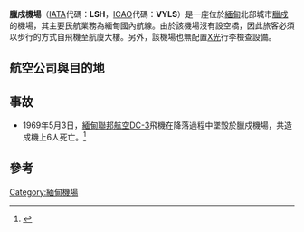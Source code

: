 {{Infobox airport
| name         = 臘戍機場<br>Lashio Airport
| nativename   = 
| nativename-a = 
| nativename-r = 
| image        = 
| image-width  = 
| caption      = 
| IATA         = LSH
| ICAO         = VYLS
<center>{{Location map|Myanmar|width=200|float=center
|caption=|mark=Airplane_silhouette.svg|marksize=10
|label=LSH/VYLS|position=bottom
|lat_deg=22|lat_min=58|lat_sec=33|lat_dir=N
|lon_deg=97|lon_min=45|lon_sec=09|lon_dir=E
}}<small>機場在緬甸的位置</small></center>
| type         = 民用
| owner        = 
| operator     = 
| city-served  = 
| location     = {{flag|Burma}} [[臘戍|臘戍]]
| elevation-f  = 2450
| elevation-m  = 747
| coordinates  = {{coord|22|58|33|N|097|45|09|E|type:airport|display=inline,title}}
| website      = 
| metric-elev  = 
| metric-rwy   = 
| r1-number    = 01/19
| r1-length-f  = 5285
| r1-length-m  = 1611
| r1-surface   = Bitumen
| stat-year    = 
| stat1-header = 
| stat1-data   = 
| footnotes    = 
}}
'''臘戍機場'''（[[IATA|IATA]]代碼：'''LSH'''，[[ICAO|ICAO]]代碼：'''VYLS'''）是一座位於[[緬甸|緬甸]]北部城市[[臘戍|臘戍]]的機場，其主要民航業務為緬甸國內航線。由於該機場沒有設空橋，因此旅客必須以步行的方式自飛機至航廈大樓。另外，該機場也無配置[[X光|X光]]行李檢查設備。

==航空公司與目的地==
{{Airport-dest-list
|{{flagicon|Burma}} [[緬甸航空|緬甸航空]]|黑河
|{{flagicon|Burma}} [[蒲甘航空|蒲甘航空]]|黑河、仰光
}}

==事故==
*1969年5月3日，[[緬甸航空|緬甸聯邦航空]][[DC-3|DC-3]]飛機在降落過程中墜毀於臘戍機場，共造成機上6人死亡。<ref name=ASN230569>{{cite web |url=http://aviation-safety.net/database/record.php?id=19690523-1 |title=XY-ACR Accident Description |publisher=Aviation Safety Network |accessdate=14 February 2011 |archive-date=2011-04-27 |archive-url=https://web.archive.org/web/20110427152526/http://aviation-safety.net/database/record.php?id=19690523-1 |dead-url=no }}</ref>

==參考==
{{reflist}}


{{機場小作品}}

[[Category:緬甸機場|Category:緬甸機場]]